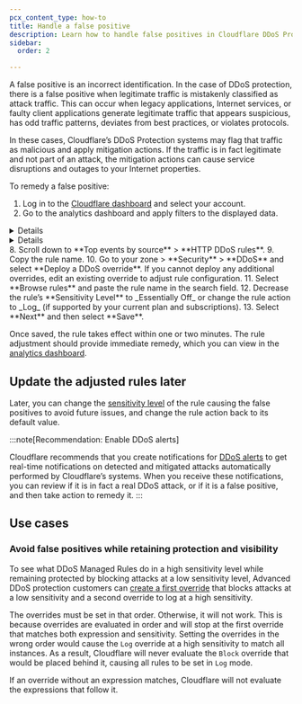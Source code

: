 ```yaml
---
pcx_content_type: how-to
title: Handle a false positive
description: Learn how to handle false positives in Cloudflare DDoS Protection. Adjust rules to prevent service disruptions from legitimate traffic misclassified as attacks.
sidebar:
  order: 2

---
```



A false positive is an incorrect identification. In the case of DDoS protection, there is a false positive when legitimate traffic is mistakenly classified as attack traffic. This can occur when legacy applications, Internet services, or faulty client applications generate legitimate traffic that appears suspicious, has odd traffic patterns, deviates from best practices, or violates protocols.

In these cases, Cloudflare’s DDoS Protection systems may flag that traffic as malicious and apply mitigation actions. If the traffic is in fact legitimate and not part of an attack, the mitigation actions can cause service disruptions and outages to your Internet properties.

To remedy a false positive:

1. Log in to the [Cloudflare dashboard](https://dash.cloudflare.com) and select your account.
2. Go to the analytics dashboard and apply filters to the displayed data.
  <Details header="For WAF/CDN customers">
  3. Select the zone that is experiencing DDoS attack false positives.
  4. Go to **Security** > **Events**.
  5. Select **Add filter** and filter by `Service equals HTTP DDoS`.
  </Details>
  <Details header="For Magic Transit and Spectrum customers">
  6. Go to Account Home > **Analytics & Logs** > **Network Analytics**.
  7. Identify the legitimate traffic that is causing the false positives. Use the Attack ID number included in the DDoS alert (if you received one), or apply dashboard filters such as destination IP address and port.
  </Details>
8. Scroll down to **Top events by source** > **HTTP DDoS rules**.
9. Copy the rule name.
10. Go to your zone > **Security** > **DDoS** and select **Deploy a DDoS override**. If you cannot deploy any additional overrides, edit an existing override to adjust rule configuration.
11. Select **Browse rules** and paste the rule name in the search field.
12. Decrease the rule’s **Sensitivity Level** to _Essentially Off_ or change the rule action to _Log_ (if supported by your current plan and subscriptions).
13. Select **Next** and then select **Save**.

Once saved, the rule takes effect within one or two minutes. The rule adjustment should provide immediate remedy, which you can view in the [analytics dashboard](/ddos-protection/reference/analytics/).

## Update the adjusted rules later

Later, you can change the [sensitivity level](/ddos-protection/managed-rulesets/network/override-parameters/#sensitivity-level) of the rule causing the false positives to avoid future issues, and change the rule action back to its default value.

:::note[Recommendation: Enable DDoS alerts]

Cloudflare recommends that you create notifications for [DDoS alerts](/ddos-protection/reference/alerts/) to get real-time notifications on detected and mitigated attacks automatically performed by Cloudflare’s systems. When you receive these notifications, you can review if it is in fact a real DDoS attack, or if it is a false positive, and then take action to remedy it.
:::

## Use cases

### Avoid false positives while retaining protection and visibility

To see what DDoS Managed Rules do in a high sensitivity level while remaining protected by blocking attacks at a low sensitivity level, Advanced DDoS protection customers can [create a first override](/ddos-protection/managed-rulesets/network/configure-dashboard/#create-a-ddos-override) that blocks attacks at a low sensitivity and a second override to log at a high sensitivity.

The overrides must be set in that order. Otherwise, it will not work. This is because overrides are evaluated in order and will stop at the first override that matches both expression and sensitivity. Setting the overrides in the wrong order would cause the `Log` override at a high sensitivity to match all instances. As a result, Cloudflare will never evaluate the `Block` override that would be placed behind it, causing all rules to be set in `Log` mode.

If an override without an expression matches, Cloudflare will not evaluate the expressions that follow it.
